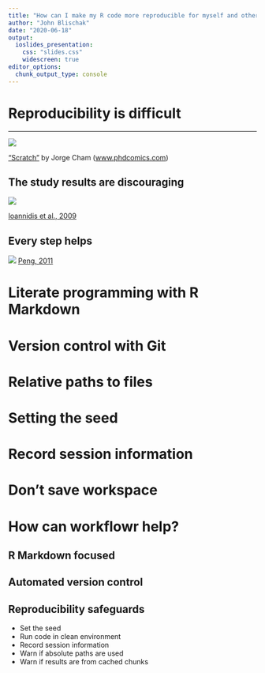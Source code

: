 ```yaml
---
title: "How can I make my R code more reproducible for myself and others?"
author: "John Blischak"
date: "2020-06-18"
output:
  ioslides_presentation:
    css: "slides.css"
    widescreen: true
editor_options:
  chunk_output_type: console
---
```


# Reproducibility is difficult

----------

![](assets/phd031214s.gif)

["Scratch"](http://phdcomics.com/comics.php?f=1689
) by Jorge Cham ([www.phdcomics.com](www.phdcomics.com/))

## The study results are discouraging

![](assets/ioannidis-2009-fig-1.png)

[Ioannidis et al., 2009](http://www.ncbi.nlm.nih.gov/pubmed/19174838)

## Every step helps

![](assets/peng-2011-fig-01.jpg)
[Peng, 2011](https://pubmed.ncbi.nlm.nih.gov/22144613/)

# Literate programming with R Markdown

# Version control with Git

# Relative paths to files

# Setting the seed

# Record session information

# Don't save workspace

# How can workflowr help?

## R Markdown focused

## Automated version control

## Reproducibility safeguards

* Set the seed
* Run code in clean environment
* Record session information
* Warn if absolute paths are used
* Warn if results are from cached chunks

